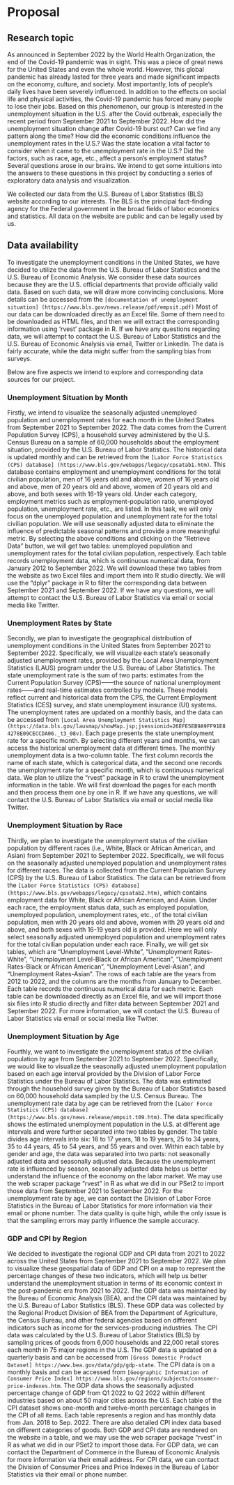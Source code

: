 # Proposal

## Research topic
As announced in September 2022 by the World Health Organization, the end of the Covid-19 pandemic was in sight. This was a piece of great news for the United States and even the whole world. However, this global pandemic has already lasted for three years and made significant impacts on the economy, culture, and society. Most importantly, lots of people’s daily lives have been severely influenced. In addition to the effects on social life and physical activities, the Covid-19 pandemic has forced many people to lose their jobs. Based on this phenomenon, our group is interested in the unemployment situation in the U.S. after the Covid outbreak, especially the recent period from September 2021 to September 2022. How did the unemployment situation change after Covid-19 burst out? Can we find any pattern along the time? How did the economic conditions influence the unemployment rates in the U.S.? Was the state location a vital factor to consider when it came to the unemployment rate in the U.S.? Did the factors, such as race, age, etc., affect a person’s employment status? Several questions arose in our brains. We intend to get some intuitions into the answers to these questions in this project by conducting a series of exploratory data analysis and visualization. 

We collected our data from the U.S. Bureau of Labor Statistics (BLS) website according to our interests. The BLS is the principal fact-finding agency for the Federal government in the broad fields of labor economics and statistics. All data on the website are public and can be legally used by us. 

## Data availability

To investigate the unemployment conditions in the United States, we have decided to utilize the data from the U.S. Bureau of Labor Statistics and the U.S. Bureau of Economic Analysis. We consider these data sources because they are the U.S. official departments that provide officially valid data. Based on such data, we will draw more convincing conclusions. More details can be accessed from the `[documentation of unemployment situation] (https://www.bls.gov/news.release/pdf/empsit.pdf)` Most of our data can be downloaded directly as an Excel file. Some of them need to be downloaded as HTML files, and then we will extract the corresponding information using 'rvest' package in R. If we have any questions regarding data, we will attempt to contact the U.S. Bureau of Labor Statistics and the U.S. Bureau of Economic Analysis via email, Twitter or LinkedIn. The data is fairly accurate, while the data might suffer from the sampling bias from surveys.

Below are five aspects we intend to explore and corresponding data sources for our project. 

### Unemployment Situation by Month

Firstly, we intend to visualize the seasonally adjusted unemployed population and unemployment rates for each month in the United States from September 2021 to September 2022. The data comes from the Current Population Survey (CPS), a household survey administered by the U.S. Census Bureau on a sample of 60,000 households about the employment situation, provided by the U.S. Bureau of Labor Statistics. The historical data is updated monthly and can be retrieved from the `[Labor Force Statistics (CPS) database] (https://www.bls.gov/webapps/legacy/cpsatab1.htm)`. This database contains employment and unemployment conditions for the total civilian population, men of 16 years old and above, women of 16 years old and above, men of 20 years old and above, women of 20 years old and above, and both sexes with 16-19 years old. Under each category, employment metrics such as employment-population ratio, unemployed population, unemployment rate, etc., are listed. In this task, we will only focus on the unemployed population and unemployment rate for the total civilian population. We will use seasonally adjusted data to eliminate the influence of predictable seasonal patterns and provide a more meaningful metric. By selecting the above conditions and clicking on the “Retrieve Data” button, we will get two tables: unemployed population and unemployment rates for the total civilian population, respectively. Each table records unemployment data, which is continuous numerical data, from January 2012 to September 2022. We will download these two tables from the website as two Excel files and import them into R studio directly. We will use the “dplyr” package in R to filter the corresponding data between September 2021 and September 2022. If we have any questions, we will attempt to contact the U.S. Bureau of Labor Statistics via email or social media like Twitter.


### Unemployment Rates by State

Secondly, we plan to investigate the geographical distribution of unemployment conditions in the United States from September 2021 to September 2022. Specifically, we will visualize each state's seasonally adjusted unemployment rates, provided by the Local Area Unemployment Statistics (LAUS) program under the U.S. Bureau of Labor Statistics. The state unemployment rate is the sum of two parts: estimates from the Current Population Survey (CPS)——the source of national unemployment rates——and real-time estimates controlled by models. These models reflect current and historical data from the CPS, the Current Employment Statistics (CES) survey, and state unemployment insurance (UI) systems. The unemployment rates are updated on a monthly basis, and the data can be accessed from `[Local Area Unemployment Statistics Map] (https://data.bls.gov/lausmap/showMap.jsp;jsessionid=26EFE5EB9A9FF91E84278E09CECCDA06._t3_08v)`. Each page presents the state unemployment rate for a specific month. By selecting different years and months, we can access the historical unemployment data at different times. The monthly unemployment data is a two-column table. The first column records the name of each state, which is categorical data, and the second one records the unemployment rate for a specific month, which is continuous numerical data. We plan to utilize the "rvest" package in R to crawl the unemployment information in the table. We will first download the pages for each month and then process them one by one in R. If we have any questions, we will contact the U.S. Bureau of Labor Statistics via email or social media like Twitter. 

### Unemployment Situation by Race

Thirdly, we plan to investigate the unemployment status of the civilian population by different races (i.e., White, Black or African American, and Asian) from September 2021 to September 2022. Specifically, we will focus on the seasonally adjusted unemployed population and unemployment rates for different races. The data is collected from the Current Population Survey (CPS) by the U.S. Bureau of Labor Statistics. The data can be retrieved from the `[Labor Force Statistics (CPS) database] (https://www.bls.gov/webapps/legacy/cpsatab2.htm)`, which contains employment data for White, Black or African American, and Asian. Under each race, the employment status data, such as employed population, unemployed population, unemployment rates, etc., of the total civilian population, men with 20 years old and above, women with 20 years old and above, and both sexes with 16-19 years old is provided. Here we will only select seasonally adjusted unemployed population and unemployment rates for the total civilian population under each race. Finally, we will get six tables, which are “Unemployment Level-White”, “Unemployment Rates-White”, “Unemployment Level-Black or African American”, “Unemployment Rates-Black or African American”, “Unemployment Level-Asian”, and “Unemployment Rates-Asian”. The rows of each table are the years from 2012 to 2022, and the columns are the months from January to December. Each table records the continuous numerical data for each metric. Each table can be downloaded directly as an Excel file, and we will import those six files into R studio directly and filter data between September 2021 and September 2022. For more information, we will contact the U.S. Bureau of Labor Statistics via email or social media like Twitter. 

### Unemployment Situation by Age

Fourthly, we want to investigate the unemployment status of the civilian population by age from September 2021 to September 2022. Specifically, we would like to visualize the seasonally adjusted unemployment population based on each age interval provided by the Division of Labor Force Statistics under the Bureau of Labor Statistics. The data was estimated through the household survey given by the Bureau of Labor Statistics based on 60,000 household data sampled by the U.S. Census Bureau. The unemployment rate data by age can be retrieved from the `[Labor Force Statistics (CPS) database] (https://www.bls.gov/news.release/empsit.t09.htm)`. The data specifically shows the estimated unemployment population in the U.S. at different age intervals and were further separated into two tables by gender. The table divides age intervals into six: 16 to 17 years, 18 to 19 years, 25 to 34 years, 35 to 44 years, 45 to 54 years, and 55 years and over. Within each table by gender and age, the data was separated into two parts: not seasonally adjusted data and seasonally adjusted data. Because the unemployment rate is influenced by season, seasonally adjusted data helps us better understand the influence of the economy on the labor market. We may use the web scraper package “rvest” in R as what we did in our PSet2 to import those data from September 2021 to September 2022. For the unemployment rate by age, we can contact the Division of Labor Force Statistics in the Bureau of Labor Statistics for more information via their email or phone number. The data quality is quite high, while the only issue is that the sampling errors may partly influence the sample accuracy.

### GDP and CPI by Region

We decided to investigate the regional GDP and CPI data from 2021 to 2022 across the United States from September 2021 to September 2022. We plan to visualize these geospatial data of GDP and CPI on a map to represent the percentage changes of these two indicators, which will help us better understand the unemployment situation in terms of its economic context in the post-pandemic era from 2021 to 2022. The GDP data was maintained by the Bureau of Economic Analysis (BEA), and the CPI data was maintained by the U.S. Bureau of Labor Statistics (BLS). These GDP data was collected by the Regional Product Division of BEA from the Department of Agriculture, the Census Bureau, and other federal agencies based on different indicators such as income for the services-producing industries. The CPI data was calculated by the U.S. Bureau of Labor Statistics (BLS) by sampling prices of goods from 6,000 households and 22,000 retail stores each month in 75 major regions in the U.S. The GDP data is updated on a quarterly basis and can be accessed from `[Gross Domestic Product Dataset] https://www.bea.gov/data/gdp/gdp-state`. The CPI data is on a monthly basis and can be accessed from `[Geographic Information of Consumer Price Index] https://www.bls.gov/regions/subjects/consumer-price-indexes.htm`. The GDP data shows the seasonally adjusted percentage change of GDP from Q1 2022 to Q2 2022 within different industries based on about 50 major cities across the U.S. Each table of the CPI dataset shows one-month and twelve-month percentage changes in the CPI of all items. Each table represents a region and has monthly data from Jan. 2018 to Sep. 2022. There are also detailed CPI index data based on different categories of goods. Both GDP and CPI data are rendered on the website in a table, and we may use the web scraper package “rvest” in R as what we did in our PSet2 to import those data. For GDP data, we can contact the Department of Commerce in the Bureau of Economic Analysis for more information via their email address. For CPI data, we can contact the Division of Consumer Prices and Price Indexes in the Bureau of Labor Statistics via their email or phone number. 


